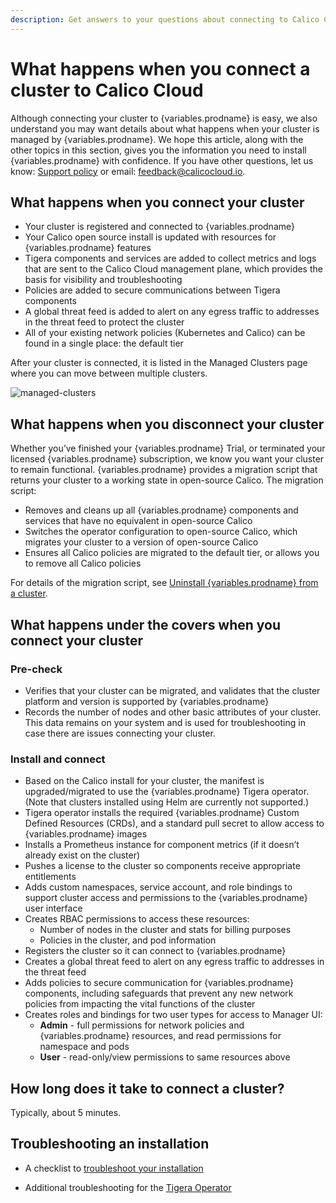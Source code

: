 ```yaml
---
description: Get answers to your questions about connecting to Calico Cloud.
---
```



# What happens when you connect a cluster to Calico Cloud

Although connecting your cluster to {variables.prodname} is easy, we also understand you may want details about what happens when your cluster is managed by {variables.prodname}. We hope this article, along with the other topics in this section, gives you the information you need to install {variables.prodname} with confidence. If you have other questions, let us know: [Support policy](https://www.tigera.io/legal/calico-cloud-support-policy) or email: feedback@calicocloud.io.

## What happens when you connect your cluster

- Your cluster is registered and connected to {variables.prodname}
- Your Calico open source install is updated with resources for {variables.prodname} features
- Tigera components and services are added to collect metrics and logs that are sent to the Calico Cloud management plane, which provides the basis for visibility and troubleshooting
- Policies are added to secure communications between Tigera components
- A global threat feed is added to alert on any egress traffic to addresses in the threat feed to protect the cluster
- All of your existing network policies (Kubernetes and Calico) can be found in a single place: the default tier

After your cluster is connected, it is listed in the Managed Clusters page where you can move between multiple clusters.

![managed-clusters](/img/calico-cloud/managed-clusters.png)

## What happens when you disconnect your cluster

Whether you’ve finished your {variables.prodname} Trial, or terminated your licensed {variables.prodname} subscription, we know you want your cluster to remain functional. {variables.prodname} provides a migration script that returns your cluster to a working state in open-source Calico. The migration script:

- Removes and cleans up all {variables.prodname} components and services that have no equivalent in open-source Calico
- Switches the operator configuration to open-source Calico, which migrates your cluster to a version of open-source Calico
- Ensures all Calico policies are migrated to the default tier, or allows you to remove all Calico policies

For details of the migration script, see [Uninstall {variables.prodname} from a cluster](../../operations/disconnect.mdx).

## What happens under the covers when you connect your cluster

### Pre-check

- Verifies that your cluster can be migrated, and validates that the cluster platform and version is supported by {variables.prodname}
- Records the number of nodes and other basic attributes of your cluster. This data remains on your system and is used for troubleshooting in case there are issues connecting your cluster.

### Install and connect

- Based on the Calico install for your cluster, the manifest is upgraded/migrated to use the {variables.prodname} Tigera operator. (Note that clusters installed using Helm are currently not supported.)
- Tigera operator installs the required {variables.prodname} Custom Defined Resources (CRDs), and a standard pull secret to allow access to {variables.prodname} images
- Installs a Prometheus instance for component metrics (if it doesn’t already exist on the cluster)
- Pushes a license to the cluster so components receive appropriate entitlements
- Adds custom namespaces, service account, and role bindings to support cluster access and permissions to the {variables.prodname} user interface
- Creates RBAC permissions to access these resources:
  - Number of nodes in the cluster and stats for billing purposes
  - Policies in the cluster, and pod information
- Registers the cluster so it can connect to {variables.prodname}
- Creates a global threat feed to alert on any egress traffic to addresses in the threat feed
- Adds policies to secure communication for {variables.prodname} components, including safeguards that prevent any new network policies from impacting the vital functions of the cluster
- Creates roles and bindings for two user types for access to Manager UI:
  - **Admin** - full permissions for network policies and {variables.prodname} resources, and read permissions for namespace and pods
  - **User** - read-only/view permissions to same resources above

## How long does it take to connect a cluster?

Typically, about 5 minutes.

## Troubleshooting an installation

- A checklist to [troubleshoot your installation](checklist.mdx)

- Additional troubleshooting for the [Tigera Operator](operator-checklist.mdx)
